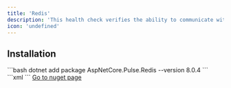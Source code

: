 ```yaml
---
title: 'Redis'
description: 'This health check verifies the ability to communicate with Redis'
icon: 'undefined'
---
```


## Installation

<Tabs>
  <Tab title=".NET CLI">
    ```bash
    dotnet add package AspNetCore.Pulse.Redis --version 8.0.4
    ```
  </Tab>
  <Tab title="Package Reference">
    ```xml
    <PackageReference Include="AspNetCore.Pulse.Redis" Version="8.0.4" />
    ```
  </Tab>
  <Tab title="Nuget">
    <a href="https://www.nuget.org/packages/AspNetCore.Pulse.Redis/" target="_blank">Go to nuget page</a>
  </Tab>
</Tabs>



